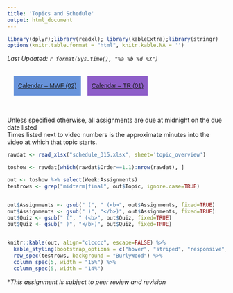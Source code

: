 ```yaml
---
title: 'Topics and Schedule'
output: html_document
---
```

```r
library(dplyr);library(readxl); library(kableExtra);library(stringr)
options(knitr.table.format = "html", knitr.kable.NA = '') 
```
_Last Updated: `r format(Sys.time(), "%a %b %d %X")`_
<br>

<style type="text/css">
.tg  {border-collapse:separate;border-spacing:15px;}
.tg td{font-family:Arial, sans-serif;font-size:14px;padding:15px 10px; 
       border-style:none;overflow:hidden;word-break:normal}

.tg .tg-mwf{font-size:14px;background-color:#6793db;text-align:center;vertical-align:center}
.tg .tg-tr{font-size:14px;background-color:#8e5ec9;text-align:center;vertical-align:center}
</style>

<div class="tg-wrap"><table class="tg">
  <tr>
    <td class="tg-mwf"><a href="cal_mwf.html" style="color:inherit" target="_blank"> Calendar -- MWF (02) </a></td>
    <td class="tg-tr"><a href="cal_tr.html"   style="color:inherit" target="_blank"> Calendar -- TR (01) </a></td>
  </tr>
</table></div>


<br>
Unless specified otherwise, all assignments are due at midnight on the due date listed  
Times listed next to video numbers is the approximate minutes into the video at which that topic starts. 
<br>
```r
rawdat <- read_xlsx("schedule_315.xlsx", sheet='topic_overview')

toshow <- rawdat[which(rawdat$Order==1.1):nrow(rawdat), ]
```
  
```r
out <- toshow %>% select(Week:Assignments)
testrows <- grep("midterm|final", out$Topic, ignore.case=TRUE)


out$Assignments <- gsub(" (", " (<b>", out$Assignments, fixed=TRUE)
out$Assignments <- gsub(" )", "</b>)", out$Assignments, fixed=TRUE)
out$Quiz <- gsub(" (", " (<b>", out$Quiz, fixed=TRUE)
out$Quiz <- gsub(" )", "</b>)", out$Quiz, fixed=TRUE)


knitr::kable(out, align="clcccc", escape=FALSE) %>% 
  kable_styling(bootstrap_options = c("hover", "striped", "responsive", "bordered")) %>% 
  row_spec(testrows, background = "BurlyWood") %>% 
  column_spec(5, width = "15%") %>% 
  column_spec(5, width = "14%")
```

*_This assignment is subject to peer review and revision_

